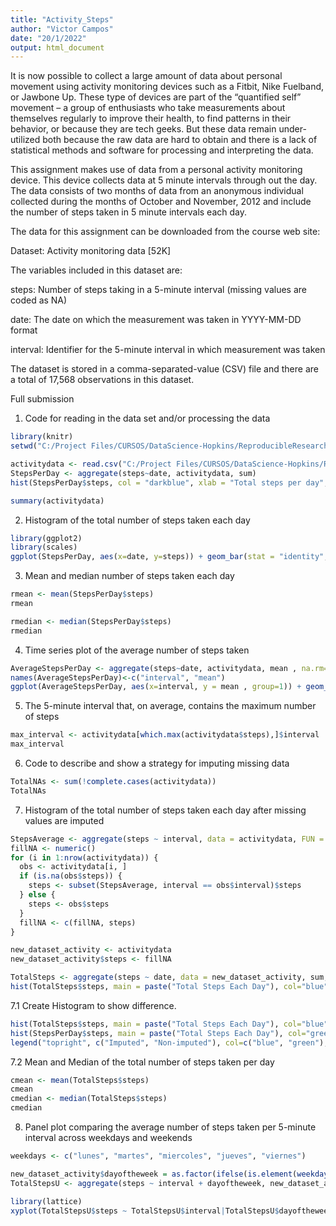 ---
title: "Activity_Steps"
author: "Victor Campos"
date: "20/1/2022"
output: html_document
---
It is now possible to collect a large amount of data about personal movement using activity monitoring devices such as a Fitbit, Nike Fuelband, or Jawbone Up. These type of devices are part of the “quantified self” movement – a group of enthusiasts who take measurements about themselves regularly to improve their health, to find patterns in their behavior, or because they are tech geeks. But these data remain under-utilized both because the raw data are hard to obtain and there is a lack of statistical methods and software for processing and interpreting the data.

This assignment makes use of data from a personal activity monitoring device. This device collects data at 5 minute intervals through out the day. The data consists of two months of data from an anonymous individual collected during the months of October and November, 2012 and include the number of steps taken in 5 minute intervals each day.

The data for this assignment can be downloaded from the course web site:

Dataset: Activity monitoring data [52K]

The variables included in this dataset are:

steps: Number of steps taking in a 5-minute interval (missing values are coded as \color{red}{\verb|NA|}NA)

date: The date on which the measurement was taken in YYYY-MM-DD format

interval: Identifier for the 5-minute interval in which measurement was taken

The dataset is stored in a comma-separated-value (CSV) file and there are a total of 17,568 observations in this dataset.

Full submission

1. Code for reading in the data set and/or processing the data
```{r echo = TRUE}
library(knitr)
setwd("C:/Project Files/CURSOS/DataScience-Hopkins/ReproducibleResearch_Week 2_Course Project_1")
```

```{r echo = TRUE}
activitydata <- read.csv("C:/Project Files/CURSOS/DataScience-Hopkins/ReproducibleResearch_Week 2_Course Project_1/activity.csv")
StepsPerDay <- aggregate(steps~date, activitydata, sum)
hist(StepsPerDay$steps, col = "darkblue", xlab = "Total steps per day", ylim = c(0,30), main = "Total number of steps taken each day", breaks = seq(0,25000,by=2500))

summary(activitydata)
```

2. Histogram of the total number of steps taken each day
```{r echo = TRUE}
library(ggplot2)
library(scales)
ggplot(StepsPerDay, aes(x=date, y=steps)) + geom_bar(stat = "identity", width=.6, fill="blue") + ylab("Steps") + xlab("Dates") + labs(title = "Total number of steps taken each day") + theme(axis.text.x = element_text(angle=75, vjust=0.1))
```

3. Mean and median number of steps taken each day
```{r echo = TRUE}
rmean <- mean(StepsPerDay$steps)
rmean

rmedian <- median(StepsPerDay$steps)
rmedian
```

4. Time series plot of the average number of steps taken
```{r echo = TRUE}
AverageStepsPerDay <- aggregate(steps~date, activitydata, mean , na.rm=TRUE)
names(AverageStepsPerDay)<-c("interval", "mean")
ggplot(AverageStepsPerDay, aes(x=interval, y = mean , group=1)) + geom_line() + ylab("Average number of steps") + xlab("Interval") + labs(title = "Average number of steps per interval") + theme(axis.text.x = element_text(angle=75, vjust=0.1))
```

5. The 5-minute interval that, on average, contains the maximum number of steps
```{r echo = TRUE}
max_interval <- activitydata[which.max(activitydata$steps),]$interval
max_interval
```

6. Code to describe and show a strategy for imputing missing data
```{r echo = TRUE}
TotalNAs <- sum(!complete.cases(activitydata))
TotalNAs
```

7. Histogram of the total number of steps taken each day after missing values are imputed
```{r echo = TRUE}
StepsAverage <- aggregate(steps ~ interval, data = activitydata, FUN = mean)
fillNA <- numeric()
for (i in 1:nrow(activitydata)) {
  obs <- activitydata[i, ]
  if (is.na(obs$steps)) {
    steps <- subset(StepsAverage, interval == obs$interval)$steps
  } else {
    steps <- obs$steps
  }
  fillNA <- c(fillNA, steps)
}

new_dataset_activity <- activitydata
new_dataset_activity$steps <- fillNA

TotalSteps <- aggregate(steps ~ date, data = new_dataset_activity, sum, na.rm = TRUE)
hist(TotalSteps$steps, main = paste("Total Steps Each Day"), col="blue", xlab="Number of Steps")
```


7.1 Create Histogram to show difference. 
```{r echo = TRUE}
hist(TotalSteps$steps, main = paste("Total Steps Each Day"), col="blue", xlab="Number of Steps")
hist(StepsPerDay$steps, main = paste("Total Steps Each Day"), col="green", xlab="Number of Steps", add=T)
legend("topright", c("Imputed", "Non-imputed"), col=c("blue", "green"), lwd=10)
```

7.2 Mean and Median of the total number of steps taken per day
```{r echo = TRUE}
cmean <- mean(TotalSteps$steps)
cmean
cmedian <- median(TotalSteps$steps)
cmedian
```

8. Panel plot comparing the average number of steps taken per 5-minute interval across weekdays and weekends
```{r echo = TRUE}
weekdays <- c("lunes", "martes", "miercoles", "jueves", "viernes")

new_dataset_activity$dayoftheweek = as.factor(ifelse(is.element(weekdays(as.Date(new_dataset_activity$date)),weekdays), "Weekday", "Weekend"))
TotalStepsU <- aggregate(steps ~ interval + dayoftheweek, new_dataset_activity, mean)

library(lattice)
xyplot(TotalStepsU$steps ~ TotalStepsU$interval|TotalStepsU$dayoftheweek, main="Average Steps per Day by Interval",xlab="Interval", ylab="Steps",layout=c(1,2), type="l")
```
